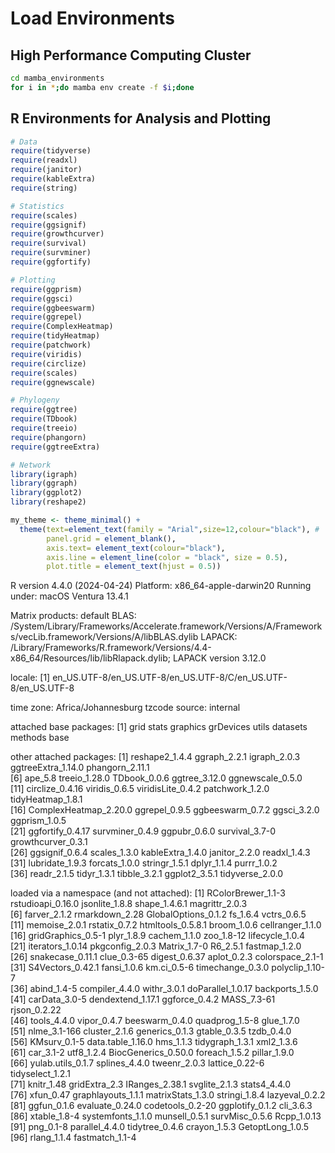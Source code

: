 # Load Environments

## High Performance Computing Cluster

```bash
cd mamba_environments
for i in *;do mamba env create -f $i;done
```

## R Environments for Analysis and Plotting

```r
# Data
require(tidyverse)
require(readxl)
require(janitor)
require(kableExtra) 
require(string)

# Statistics
require(scales)
require(ggsignif)
require(growthcurver)
require(survival)
require(survminer)
require(ggfortify)

# Plotting
require(ggprism)
require(ggsci)
require(ggbeeswarm)
require(ggrepel)
require(ComplexHeatmap)
require(tidyHeatmap)
require(patchwork)
require(viridis)
require(circlize)
require(scales)
require(ggnewscale)

# Phylogeny
require(ggtree)
require(TDbook)
require(treeio)
require(phangorn)
require(ggtreeExtra)

# Network
library(igraph)
library(ggraph)
library(ggplot2)
library(reshape2)

my_theme <- theme_minimal() +
  theme(text=element_text(family = "Arial",size=12,colour="black"), #
        panel.grid = element_blank(),
        axis.text= element_text(colour="black"),
        axis.line = element_line(color = "black", size = 0.5),
        plot.title = element_text(hjust = 0.5))
```

R version 4.4.0 (2024-04-24)
Platform: x86_64-apple-darwin20
Running under: macOS Ventura 13.4.1

Matrix products: default
BLAS:   /System/Library/Frameworks/Accelerate.framework/Versions/A/Frameworks/vecLib.framework/Versions/A/libBLAS.dylib 
LAPACK: /Library/Frameworks/R.framework/Versions/4.4-x86_64/Resources/lib/libRlapack.dylib;  LAPACK version 3.12.0

locale:
[1] en_US.UTF-8/en_US.UTF-8/en_US.UTF-8/C/en_US.UTF-8/en_US.UTF-8

time zone: Africa/Johannesburg
tzcode source: internal

attached base packages:
[1] grid      stats     graphics  grDevices utils     datasets  methods   base     

other attached packages:
 [1] reshape2_1.4.4        ggraph_2.2.1          igraph_2.0.3          ggtreeExtra_1.14.0    phangorn_2.11.1      
 [6] ape_5.8               treeio_1.28.0         TDbook_0.0.6          ggtree_3.12.0         ggnewscale_0.5.0     
[11] circlize_0.4.16       viridis_0.6.5         viridisLite_0.4.2     patchwork_1.2.0       tidyHeatmap_1.8.1    
[16] ComplexHeatmap_2.20.0 ggrepel_0.9.5         ggbeeswarm_0.7.2      ggsci_3.2.0           ggprism_1.0.5        
[21] ggfortify_0.4.17      survminer_0.4.9       ggpubr_0.6.0          survival_3.7-0        growthcurver_0.3.1   
[26] ggsignif_0.6.4        scales_1.3.0          kableExtra_1.4.0      janitor_2.2.0         readxl_1.4.3         
[31] lubridate_1.9.3       forcats_1.0.0         stringr_1.5.1         dplyr_1.1.4           purrr_1.0.2          
[36] readr_2.1.5           tidyr_1.3.1           tibble_3.2.1          ggplot2_3.5.1         tidyverse_2.0.0      

loaded via a namespace (and not attached):
 [1] RColorBrewer_1.1-3  rstudioapi_0.16.0   jsonlite_1.8.8      shape_1.4.6.1       magrittr_2.0.3     
 [6] farver_2.1.2        rmarkdown_2.28      GlobalOptions_0.1.2 fs_1.6.4            vctrs_0.6.5        
[11] memoise_2.0.1       rstatix_0.7.2       htmltools_0.5.8.1   broom_1.0.6         cellranger_1.1.0   
[16] gridGraphics_0.5-1  plyr_1.8.9          cachem_1.1.0        zoo_1.8-12          lifecycle_1.0.4    
[21] iterators_1.0.14    pkgconfig_2.0.3     Matrix_1.7-0        R6_2.5.1            fastmap_1.2.0      
[26] snakecase_0.11.1    clue_0.3-65         digest_0.6.37       aplot_0.2.3         colorspace_2.1-1   
[31] S4Vectors_0.42.1    fansi_1.0.6         km.ci_0.5-6         timechange_0.3.0    polyclip_1.10-7    
[36] abind_1.4-5         compiler_4.4.0      withr_3.0.1         doParallel_1.0.17   backports_1.5.0    
[41] carData_3.0-5       dendextend_1.17.1   ggforce_0.4.2       MASS_7.3-61         rjson_0.2.22       
[46] tools_4.4.0         vipor_0.4.7         beeswarm_0.4.0      quadprog_1.5-8      glue_1.7.0         
[51] nlme_3.1-166        cluster_2.1.6       generics_0.1.3      gtable_0.3.5        tzdb_0.4.0         
[56] KMsurv_0.1-5        data.table_1.16.0   hms_1.1.3           tidygraph_1.3.1     xml2_1.3.6         
[61] car_3.1-2           utf8_1.2.4          BiocGenerics_0.50.0 foreach_1.5.2       pillar_1.9.0       
[66] yulab.utils_0.1.7   splines_4.4.0       tweenr_2.0.3        lattice_0.22-6      tidyselect_1.2.1   
[71] knitr_1.48          gridExtra_2.3       IRanges_2.38.1      svglite_2.1.3       stats4_4.4.0       
[76] xfun_0.47           graphlayouts_1.1.1  matrixStats_1.3.0   stringi_1.8.4       lazyeval_0.2.2     
[81] ggfun_0.1.6         evaluate_0.24.0     codetools_0.2-20    ggplotify_0.1.2     cli_3.6.3          
[86] xtable_1.8-4        systemfonts_1.1.0   munsell_0.5.1       survMisc_0.5.6      Rcpp_1.0.13        
[91] png_0.1-8           parallel_4.4.0      tidytree_0.4.6      crayon_1.5.3        GetoptLong_1.0.5   
[96] rlang_1.1.4         fastmatch_1.1-4    
